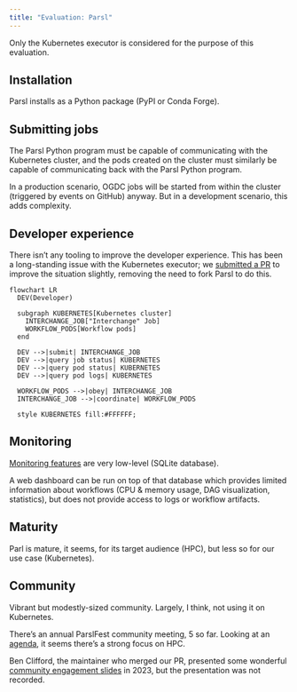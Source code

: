 ```yaml
---
title: "Evaluation: Parsl"
---
```


Only the Kubernetes executor is considered for the purpose of this evaluation.


## Installation

Parsl installs as a Python package (PyPI or Conda Forge).


## Submitting jobs

The Parsl Python program must be capable of communicating with the Kubernetes cluster,
and the pods created on the cluster must similarly be capable of communicating back with
the Parsl Python program.

In a production scenario, OGDC jobs will be started from within the cluster (triggered
by events on GitHub) anyway. But in a development scenario, this adds complexity.


## Developer experience

There isn't any tooling to improve the developer experience. This has been a
long-standing issue with the Kubernetes executor; we
[submitted a PR](https://github.com/Parsl/parsl/pull/3357) to improve the
situation slightly, removing the need to fork Parsl to do this.

```mermaid
flowchart LR
  DEV(Developer)
  
  subgraph KUBERNETES[Kubernetes cluster]
    INTERCHANGE_JOB["Interchange" Job]
    WORKFLOW_PODS[Workflow pods]
  end

  DEV -->|submit| INTERCHANGE_JOB
  DEV -->|query job status| KUBERNETES
  DEV -->|query pod status| KUBERNETES
  DEV -->|query pod logs| KUBERNETES

  WORKFLOW_PODS -->|obey| INTERCHANGE_JOB
  INTERCHANGE_JOB -->|coordinate| WORKFLOW_PODS

  style KUBERNETES fill:#FFFFFF;
```


## Monitoring

[Monitoring features](https://parsl.readthedocs.io/en/stable/userguide/monitoring.html)
are very low-level (SQLite database).

A web dashboard can be run on top of that database which provides limited
information about workflows (CPU & memory usage, DAG visualization,
statistics), but does not provide access to logs or workflow artifacts.


## Maturity

Parl is mature, it seems, for its target audience (HPC), but less so for our
use case (Kubernetes).


## Community

Vibrant but modestly-sized community. Largely, I think, not using it on Kubernetes.

There's an annual ParslFest community meeting, 5 so far. Looking at an
[agenda](https://parsl-project.org/parslfest/parslfest2023.html), it seems
there's a strong focus on HPC.

Ben Clifford, the maintainer who merged our PR, presented some wonderful
[community engagement slides](https://parsl-project.org/parslfest/2023/clifford-community.pdf)
in 2023, but the presentation was not recorded.
